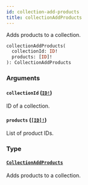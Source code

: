 ```yaml
---
id: collection-add-products
title: collectionAddProducts
---
```


Adds products to a collection.

```graphql
collectionAddProducts(
  collectionId: ID!
  products: [ID]!
): CollectionAddProducts

```

### Arguments

#### `collectionId` ([`ID!`](/developer/api-reference/scalars/id.mdx))

ID of a collection.

#### `products` ([`[ID]!`](/developer/api-reference/scalars/id.mdx))

List of product IDs.

### Type

#### [`CollectionAddProducts`](/developer/api-reference/objects/collection-add-products.mdx)

Adds products to a collection.
